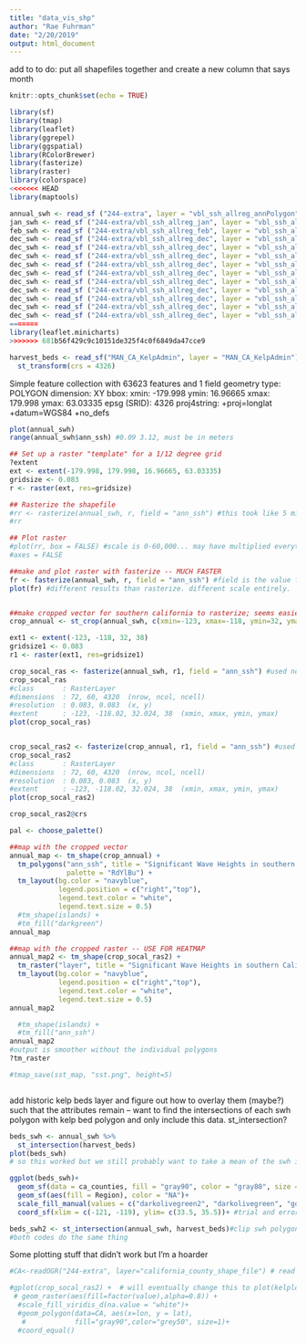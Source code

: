 ```yaml
---
title: "data_vis_shp"
author: "Rae Fuhrman"
date: "2/20/2019"
output: html_document
---
```


add to to do: put all shapefiles together and create a new column that says month

```r
knitr::opts_chunk$set(echo = TRUE)
```

```r

library(sf)
library(tmap)
library(leaflet)
library(ggrepel)
library(ggspatial)
library(RColorBrewer)
library(fasterize)
library(raster)
library(colorspace)
<<<<<<< HEAD
library(maptools)

annual_swh <- read_sf ("244-extra", layer = "vbl_ssh_allreg_annPolygon")
jan_swh <- read_sf ("244-extra/vbl_ssh_allreg_jan", layer = "vbl_ssh_allreg_janPolygon")
feb_swh <- read_sf ("244-extra/vbl_ssh_allreg_feb", layer = "vbl_ssh_allreg_febPolygon")
dec_swh <- read_sf ("244-extra/vbl_ssh_allreg_dec", layer = "vbl_ssh_allreg_decPolygon")
dec_swh <- read_sf ("244-extra/vbl_ssh_allreg_dec", layer = "vbl_ssh_allreg_decPolygon")
dec_swh <- read_sf ("244-extra/vbl_ssh_allreg_dec", layer = "vbl_ssh_allreg_decPolygon")
dec_swh <- read_sf ("244-extra/vbl_ssh_allreg_dec", layer = "vbl_ssh_allreg_decPolygon")
dec_swh <- read_sf ("244-extra/vbl_ssh_allreg_dec", layer = "vbl_ssh_allreg_decPolygon")
dec_swh <- read_sf ("244-extra/vbl_ssh_allreg_dec", layer = "vbl_ssh_allreg_decPolygon")
dec_swh <- read_sf ("244-extra/vbl_ssh_allreg_dec", layer = "vbl_ssh_allreg_decPolygon")
dec_swh <- read_sf ("244-extra/vbl_ssh_allreg_dec", layer = "vbl_ssh_allreg_decPolygon")
dec_swh <- read_sf ("244-extra/vbl_ssh_allreg_dec", layer = "vbl_ssh_allreg_decPolygon")
dec_swh <- read_sf ("244-extra/vbl_ssh_allreg_dec", layer = "vbl_ssh_allreg_decPolygon")
=======
library(leaflet.minicharts)
>>>>>>> 681b56f429c9c10151de325f4c0f6849da47cce9

harvest_beds <- read_sf("MAN_CA_KelpAdmin", layer = "MAN_CA_KelpAdmin") %>% 
  st_transform(crs = 4326)

```
Simple feature collection with 63623 features and 1 field
geometry type:  POLYGON
dimension:      XY
bbox:           xmin: -179.998 ymin: 16.96665 xmax: 179.998 ymax: 63.03335
epsg (SRID):    4326
proj4string:    +proj=longlat +datum=WGS84 +no_defs

```r

plot(annual_swh)
range(annual_swh$ann_ssh) #0.09 3.12, must be in meters

## Set up a raster "template" for a 1/12 degree grid
?extent
ext <- extent(-179.998, 179.998, 16.96665, 63.03335)
gridsize <- 0.083
r <- raster(ext, res=gridsize)

## Rasterize the shapefile
#rr <- rasterize(annual_swh, r, field = "ann_ssh") #this took like 5 minutes
#rr

## Plot raster
#plot(rr, box = FALSE) #scale is 0-60,000... may have multiplied everything by 10,000 i.e. SWH of 6 = 60,000
#axes = FALSE

##make and plot raster with fasterize -- MUCH FASTER
fr <- fasterize(annual_swh, r, field = "ann_ssh") #field is the value for each of the polygons rasterized; default fun = "last" though I'm not sure exactly which one we want
plot(fr) #different results than rasterize. different scale entirely.


##make cropped vector for southern california to rasterize; seems easier to crop the vector first rather than cropping the raster after
crop_annual <- st_crop(annual_swh, c(xmin=-123, xmax=-118, ymin=32, ymax=38)) #look up exact bounding box from arpa-e

ext1 <- extent(-123, -118, 32, 38)
gridsize1 <- 0.083
r1 <- raster(ext1, res=gridsize1)

crop_socal_ras <- fasterize(annual_swh, r1, field = "ann_ssh") #used non-cropped vector with new cropped raster
crop_socal_ras
#class       : RasterLayer 
#dimensions  : 72, 60, 4320  (nrow, ncol, ncell)
#resolution  : 0.083, 0.083  (x, y)
#extent      : -123, -118.02, 32.024, 38  (xmin, xmax, ymin, ymax)
plot(crop_socal_ras)


crop_socal_ras2 <- fasterize(crop_annual, r1, field = "ann_ssh") #used cropped vector and new cropped raster; this method appears identical
crop_socal_ras2
#class       : RasterLayer 
#dimensions  : 72, 60, 4320  (nrow, ncol, ncell)
#resolution  : 0.083, 0.083  (x, y)
#extent      : -123, -118.02, 32.024, 38  (xmin, xmax, ymin, ymax)
plot(crop_socal_ras2)

```


```r

crop_socal_ras2@crs

pal <- choose_palette()

##map with the cropped vector
annual_map <- tm_shape(crop_annual) +
  tm_polygons("ann_ssh", title = "Significant Wave Heights in southern California",
              palette = "RdYlBu") +
  tm_layout(bg.color = "navyblue", 
            legend.position = c("right","top"),
            legend.text.color = "white", 
            legend.text.size = 0.5) 
  #tm_shape(islands) +
  #tm_fill("darkgreen")
annual_map

##map with the cropped raster -- USE FOR HEATMAP
annual_map2 <- tm_shape(crop_socal_ras2) +
  tm_raster("layer", title = "Significant Wave Heights in southern California") +
  tm_layout(bg.color = "navyblue", 
            legend.position = c("right","top"),
            legend.text.color = "white", 
            legend.text.size = 0.5)
annual_map2

  #tm_shape(islands) +
  #tm_fill("ann_ssh")
annual_map2
#output is smoother without the individual polygons
?tm_raster

#tmap_save(sst_map, "sst.png", height=5)

```


```r



```


add historic kelp beds layer and figure out how to overlay them (maybe?) such that the attributes remain -- want to find the intersections of each swh polygon with kelp bed polygon and only include this data. st_intersection?
```r

beds_swh <- annual_swh %>% 
  st_intersection(harvest_beds)
plot(beds_swh) 
# so this worked but we still probably want to take a mean of the swh in each bed and make new columns for that so that we have one clickable area (each harvest bed) that averages the swh polygons that intersect.  

ggplot(beds_swh)+
  geom_sf(data = ca_counties, fill = "gray90", color = "gray80", size = 0.2)+
  geom_sf(aes(fill = Region), color = "NA")+
  scale_fill_manual(values = c("darkolivegreen2", "darkolivegreen", "gold2"))+
  coord_sf(xlim = c(-121, -119), ylim= c(33.5, 35.5))+ #trial and error, West is negative, cropped to area

beds_swh2 <- st_intersection(annual_swh, harvest_beds)#clip swh polygons to bounds of harvest_beds polygons
#both codes do the same thing

```


Some plotting stuff that didn't work but I'm a hoarder
```r
#CA<-readOGR("244-extra", layer="california_county_shape_file") # read the CA state boundary shapefile

#gplot(crop_socal_ras2) +  # will eventually change this to plot(kelploss_ann) but keeping it this way to test)
 # geom_raster(aes(fill=factor(value),alpha=0.8)) +
  #scale_fill_viridis_d(na.value = "white")+
  #geom_polygon(data=CA, aes(x=lon, y = lat),
   #            fill="gray90",color="grey50", size=1)+
  #coord_equal()
```


